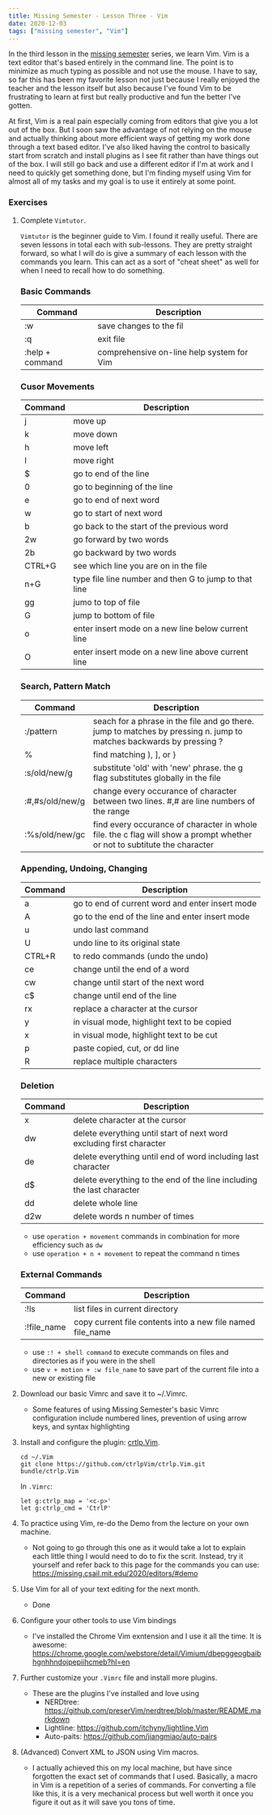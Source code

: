 ```yaml
---
title: Missing Semester - Lesson Three - Vim
date: 2020-12-03
tags: ["missing semester", "Vim"]
---
```


In the third lesson in the [missing semester](https://missing.csail.mit.edu/) series, we learn Vim. Vim is a text editor that's based entirely in the command line. The point is to minimize as much typing as possible and not use the mouse. I have to say, so far this has been my favorite lesson not just because I really enjoyed the teacher and the lesson itself but also because I've found Vim to be frustrating to learn at first but really productive and fun the better I've gotten.

At first, Vim is a real pain especially coming from editors that give you a lot out of the box. But I soon saw the advantage of not relying on the mouse and actually thinking about more efficient ways of getting my work done through a text based editor. I've also liked having the control to basically start from scratch and install plugins as I see fit rather than have things out of the box. I will still go back and use a different editor if I'm at work and I need to quickly get something done, but I'm finding myself using Vim for almost all of my tasks and my goal is to use it entirely at some point.

### Exercises

1. Complete `Vimtutor`.

	`Vimtutor` is the beginner guide to Vim. I found it really useful. There are seven lessons in total each with sub-lessons. They are pretty straight forward, so what I will do is give a summary of each lesson with the commands you learn. This can act as a sort of "cheat sheet" as well for when I need to recall how to do something.

	### Basic Commands
	Command | Description
	---	| ---
	:w	| save changes to the fil
	:q	| exit file
	:help + command | comprehensive on-line help system for Vim

	### Cusor Movements
	Command | Description
	---	| ---
	j	| move up	
	k 	| move down	
	h	| move left
	l	| move right
	$	| go to end of the line
	0	| go to beginning of the line
	e	| go to end of next word
	w	| go to start of next word
	b	| go back to the start of the previous word
	2w	| go forward by two words
	2b	| go backward by two words
	CTRL+G	| see which line you are on in the file
	n+G	| type file line number and then G to jump to that line
	gg	| jumo to top of file
	G	| jump to bottom of file	
	o	| enter insert mode on a new line below current line
	O	| enter insert mode on a new line above current line

	### Search, Pattern Match
	Command | Description
	---	| ---
	:/pattern | seach for a phrase in the file and go there. jump to matches by pressing n. jump to matches backwards by pressing ?
	%	| find matching ), ], or }
	:s/old/new/g | substitute 'old' with 'new' phrase. the g flag substitutes globally in the file
	:#,#s/old/new/g | change every occurance of character between two lines. #,# are line numbers of the range
	:%s/old/new/gc | find every occurance of character in whole file. the c flag will show a prompt whether or not to subtitute the character

	### Appending, Undoing, Changing
	Command | Description
	---	| ---
	a	| go to end of current word and enter insert mode
	A	| go to the end of the line and enter insert mode
	u	| undo last command
	U	| undo line to its original state
	CTRL+R  | to redo commands (undo the undo)
	ce	| change until the end of a word
	cw	| change until start of the next word
	c$	| change until end of the line
	rx	| replace a character at the cursor
	y	| in visual mode, highlight text to be copied
	x	| in visual mode, highlight text to be cut
	p 	| paste copied, cut, or dd line
	R	| replace multiple characters

	### Deletion
	Command | Description
	---	| ---
	x	| delete character at the cursor
	dw	| delete everything until start of next word excluding first character
	de 	| delete everything until end of word including last character
	d$	| delete everything to the end of the line including the last character
	dd	| delete whole line
	d2w	| delete words n number of times

	* use `operation + movement` commands in combination for more efficiency such as `dw`
	* use `operation + n + movement` to repeat the command n times

	### External Commands
	Command | Description
	---	| ---
	:!ls	| list files in current directory
	:!file_name | copy current file contents into a new file named file_name	

	* use `:! + shell command` to execute commands on files and directories as if you were in the shell
	* use `v + motion + :w file_name` to save part of the current file into a new or existing file


2. Download our basic Vimrc and save it to ~/.Vimrc.
	- Some features of using Missing Semester's basic Vimrc configuration include numbered lines, prevention of using arrow keys, and syntax highlighting

3. Install and configure the plugin: [crtlp.Vim](https://github.com/ctrlpVim/ctrlp.Vim/blob/master/readme.md).
	```
	cd ~/.Vim
	git clone https://github.com/ctrlpVim/ctrlp.Vim.git bundle/ctrlp.Vim
	```
	In `.Vimrc`:
	```
	let g:ctrlp_map = '<c-p>'
	let g:ctrlp_cmd = 'CtrlP'
	```

4. To practice using Vim, re-do the Demo from the lecture on your own machine.
	- Not going to go through this one as it would take a lot to explain each little thing I would need to do to fix the scrit. Instead, try it yourself and refer back to this page for the commands you can use: https://missing.csail.mit.edu/2020/editors/#demo


5. Use Vim for all of your text editing for the next month.
	- Done

6. Configure your other tools to use Vim bindings
	- I've installed the Chrome Vim exntension and I use it all the time. It is awesome: https://chrome.google.com/webstore/detail/Vimium/dbepggeogbaibhgnhhndojpepiihcmeb?hl=en

7. Further customize your `.Vimrc` file and install more plugins.
	- These are the plugins I've installed and love using
		- NERDtree: https://github.com/preserVim/nerdtree/blob/master/README.markdown
		- Lightline: https://github.com/itchyny/lightline.Vim
		- Auto-paits: https://github.com/jiangmiao/auto-pairs

8. (Advanced) Convert XML to JSON using Vim macros. 
	- I actually achieved this on my local machine, but have since forgotten the exact set of commands that I used. Basically, a macro in Vim is a repetition of a series of commands. For converting a file like this, it is a very mechanical process but well worth it once you figure it out as it will save you tons of time. 
